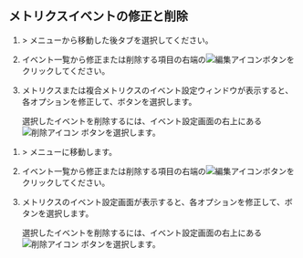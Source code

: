 ## メトリクスイベントの修正と削除

<Xclude product="npm">

1. <Cmdname sid="event_statistic" className="uitext" /> &gt; <Cmdname sid="event_setting" className="uitext" />メニューから移動した後<Cmdname sid="metrics" className="uitext" />タブを選択してください。

2. イベント一覧から修正または削除する項目の右端の![編集アイコン](/img/ico-edit.svg)ボタンをクリックしてください。

3. メトリクスまたは複合メトリクスのイベント設定ウィンドウが表示すると、各オプションを修正して、<Cmdname sid="save" className="uitext" />ボタンを選択します。

   選択したイベントを削除するには、イベント設定画面の右上にある![削除アイコン](/img/ico-trash.svg) <Cmdname sid="delete" className="uitext" />ボタンを選択します。

</Xclude>

<InDoc product="npm">

1. <Cmdname sid="event_statistic" className="uitext" /> &gt; <Cmdname sid="event_setting" className="uitext" />メニューに移動します。

2. イベント一覧から修正または削除する項目の右端の![編集アイコン](/img/ico-edit.svg)ボタンをクリックしてください。

3. メトリクスのイベント設定画面が表示すると、各オプションを修正して、<Cmdname sid="save" className="uitext" />ボタンを選択します。

   選択したイベントを削除するには、イベント設定画面の右上にある![削除アイコン](/img/ico-trash.svg) <Cmdname sid="delete" className="uitext" />ボタンを選択します。

</InDoc>
